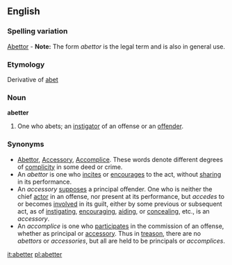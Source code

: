 ==English==
===Spelling variation===
[[Abettor]] - '''Note:''' The form ''abettor'' is the legal term and is also in general use.
===Etymology===
Derivative of [[abet]]
===Noun===
'''abetter'''
#One who abets; an [[instigator]] of an offense or an [[offender]].
===Synonyms===
*[[Abettor]], [[Accessory]], [[Accomplice]]. These words denote different degrees of [[complicity]] in some deed or crime. 
*An ''abettor'' is one who [[incites]] or [[encourages]] to the act, without [[sharing]] in its performance. 
*An ''accessory'' [[supposes]] a principal offender. One who is neither the chief [[actor]] in an offense, nor present at its performance, but ''accedes'' to or becomes [[involved]] in its guilt, either by some previous or subsequent act, as of [[instigating]], [[encouraging]], [[aiding]], or [[concealing]], etc., is an ''accessory''. 
*An ''accomplice'' is one who [[participates]] in the commission of an offense, whether as principal or [[accessory]]. Thus in [[treason]], there are no ''abettors'' or ''accessories'', but all are held to be principals or ''accomplices''.

[[it:abetter]]
[[pl:abetter]]